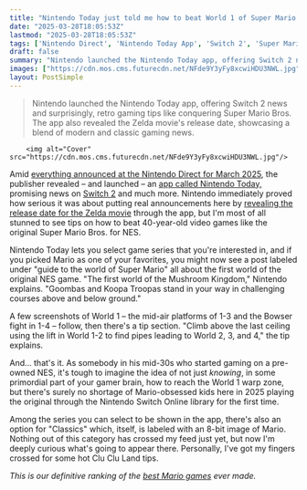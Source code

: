 ```yaml
---
title: "Nintendo Today just told me how to beat World 1 of Super Mario Bros 40 years too late"
date: "2025-03-28T18:05:53Z"
lastmod: "2025-03-28T18:05:53Z"
tags: ['Nintendo Direct', 'Nintendo Today App', 'Switch 2', 'Super Mario Bros.', 'NES', 'Retro Gaming', 'Mobile App', 'Gaming News', 'Zelda Movie']
draft: false
summary: "Nintendo launched the Nintendo Today app, offering Switch 2 news and surprisingly, retro gaming tips like conquering Super Mario Bros.  The app also revealed the Zelda movie's release date, showcasing a blend of modern and classic gaming news."
images: ["https://cdn.mos.cms.futurecdn.net/NFde9Y3yFy8xcwiHDU3NWL.jpg"]
layout: PostSimple
---
```

> Nintendo launched the Nintendo Today app, offering Switch 2 news and surprisingly, retro gaming tips like conquering Super Mario Bros.  The app also revealed the Zelda movie's release date, showcasing a blend of modern and classic gaming news.


        <img alt="Cover" src="https://cdn.mos.cms.futurecdn.net/NFde9Y3yFy8xcwiHDU3NWL.jpg"/>
        
Amid [everything announced at the Nintendo Direct for March 2025](https://www.gamesradar.com/news/live/nintendo-direct-march-2025-everything-announced/), the publisher revealed – and launched – an [app called Nintendo Today,](https://www.gamesradar.com/games/theres-a-nintendo-direct-app-now-miyamoto-himself-reveals-nintendo-today-to-beam-daily-switch-2-news-straight-into-your-eyeballs-and-its-out-today/) promising news on [Switch 2](https://www.gamesradar.com/nintendo-switch-2-guide/) and much more. Nintendo immediately proved how serious it was about putting real announcements here by [revealing the release date for the Zelda movie](https://www.gamesradar.com/entertainment/fantasy-movies/the-legend-of-zelda-live-action-movie-finally-has-a-release-date-nintendo-randomly-confirms-through-its-newly-released-app/) through the app, but I'm most of all stunned to see tips on how to beat 40-year-old video games like the original Super Mario Bros. for NES.

Nintendo Today lets you select game series that you're interested in, and if you picked Mario as one of your favorites, you might now see a post labeled under "guide to the world of Super Mario" all about the first world of the original NES game. "The first world of the Mushroom Kingdom," Nintendo explains. "Goombas and Koopa Troopas stand in your way in challenging courses above and below ground."

A few screenshots of World 1 – the mid-air platforms of 1-3 and the Bowser fight in 1-4 – follow, then there's a tip section. "Climb above the last ceiling using the lift in World 1-2 to find pipes leading to World 2, 3, and 4," the tip explains.

And... that's it. As somebody in his mid-30s who started gaming on a pre-owned NES, it's tough to imagine the idea of not just *knowing*, in some primordial part of your gamer brain, how to reach the World 1 warp zone, but there's surely no shortage of Mario-obsessed kids here in 2025 playing the original through the Nintendo Switch Online library for the first time.

Among the series you can select to be shown in the app, there's also an option for "Classics" which, itself, is labeled with an 8-bit image of Mario. Nothing out of this category has crossed my feed just yet, but now I'm deeply curious what's going to appear there. Personally, I've got my fingers crossed for some hot Clu Clu Land tips.

*This is our definitive ranking of the *[<em>best Mario games</em>](https://www.gamesradar.com/best-mario-games/)* ever made.*
        